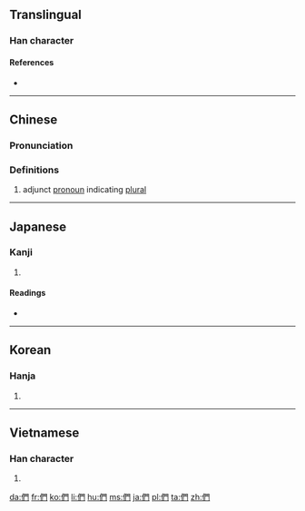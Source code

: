 {{also|们}}
==Translingual==
{{stroke order|type=animate}}

===Han character===
{{Han char|rn=9|rad=人|as=08|sn=10|four=2722<sub>0</sub>|canj=人日弓 (OAN)|ids=⿰[[亻]][[門]]}}

====References====
* {{Han ref|kx=0107.260|dkj=00766|dj=0229.060|hdz=10185.020|uh=5011|ud=20497|bh=ADCC|bd=44492}}

----

==Chinese==
{{zh-forms|s=们}}

===Pronunciation===
{{zh-pron
|m=men
|ma=zh-men.ogg
|c=mun4
|w=3men
|mc=
|oc=
|cat=pron
}}

===Definitions===
{{zh-hanzi}}

# adjunct [[pronoun]] indicating [[plural]]

----

==Japanese==

===Kanji===
{{ja-kanji|grade=|rs=人08}}

# {{defn|lang=ja|sort=人08}}

====Readings====
* {{ja-readings|on=[[もん]] (mon)|kun=[[ともがら]] (tomogara)}}

----

==Korean==

===Hanja===
{{ko-hanja|hangeul=문|mr=mun}}

# {{defn|lang=ko|sort=人08}}

----

==Vietnamese==

===Han character===
{{vi-hantu|[[môn]], [[món]], [[mon]]|rs=人08}}

# {{defn|lang=vi|sort=人08}}

[[da:們]]
[[fr:們]]
[[ko:們]]
[[li:們]]
[[hu:們]]
[[ms:們]]
[[ja:們]]
[[pl:們]]
[[ta:們]]
[[zh:們]]